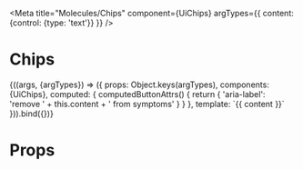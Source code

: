 
<Meta
  title="Molecules/Chips"
  component={UiChips}
  argTypes={{
    content: {control: {type: 'text'}}
  }}
/>

# Chips

<Canvas>
  <Story
    name="Common"
    args={{
      content: 'Stomach pain'
    }}
  >
    {((args, {argTypes}) => ({
      props: Object.keys(argTypes),
      components: {UiChips},
      computed: {
        computedButtonAttrs() {
          return {
            'aria-label': 'remove ' + this.content + ' from symptoms'
          }
        }
      },
      template: `<UiChips :button-attrs="computedButtonAttrs">{{ content }}</UiChips>`
    })).bind({})}
  </Story>
</Canvas>

<ArgsTable story='Common' />

# Props

<Props of={UiChips} />
